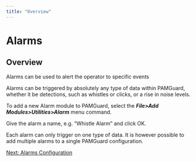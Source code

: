 ```yaml
---
title: "Overview"
---
```

Alarms
======

Overview
--------

Alarms can be used to alert the operator to specific events

Alarms can be triggered by absolutely any type of data within PAMGuard, whether it be detections, such as whistles or clicks, or a rise in noise levels.

To add a new Alarm module to PAMGuard, select the _**File>Add Modules>Utilities>Alarm**_ menu command.

Give the alarm a name, e.g. "Whistle Alarm" and click OK.

Each alarm can only trigger on one type of data. It is however possible to add multiple alarms to a single PAMGuard configuration.

  

[Next: Alarms Configuration](Alarms_Configuration.html)